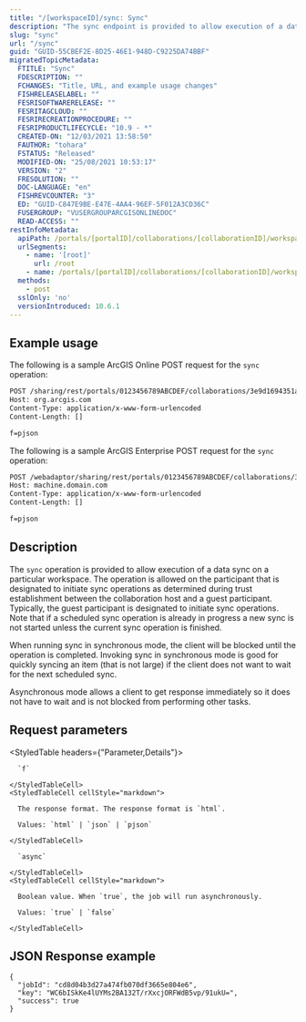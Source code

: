 ```yaml
---
title: "/[workspaceID]/sync: Sync"
description: "The sync endpoint is provided to allow execution of a data sync on a particular workspace for distributed collaboration."
slug: "sync"
url: "/sync"
guid: "GUID-55CBEF2E-8D25-46E1-948D-C9225DA74BBF"
migratedTopicMetadata:
  FTITLE: "Sync"
  FDESCRIPTION: ""
  FCHANGES: "Title, URL, and example usage changes"
  FISHRELEASELABEL: ""
  FESRISOFTWARERELEASE: ""
  FESRITAGCLOUD: ""
  FESRIRECREATIONPROCEDURE: ""
  FESRIPRODUCTLIFECYCLE: "10.9 - *"
  CREATED-ON: "12/03/2021 13:58:50"
  FAUTHOR: "tohara"
  FSTATUS: "Released"
  MODIFIED-ON: "25/08/2021 10:53:17"
  VERSION: "2"
  FRESOLUTION: ""
  DOC-LANGUAGE: "en"
  FISHREVCOUNTER: "3"
  ED: "GUID-C847E9BE-E47E-4AA4-96EF-5F012A3CD36C"
  FUSERGROUP: "VUSERGROUPARCGISONLINEDOC"
  READ-ACCESS: ""
restInfoMetadata:
  apiPath: /portals/[portalID]/collaborations/[collaborationID]/workspaces/[workspaceID]/sync
  urlSegments:
    - name: '[root]'
      url: /root
    - name: /portals/[portalID]/collaborations/[collaborationID]/workspaces/[workspaceID]/sync
  methods:
    - post
  sslOnly: 'no'
  versionIntroduced: 10.6.1
---
```


## Example usage

The following is a sample ArcGIS Online POST request for the `sync` operation:

```markdown
POST /sharing/rest/portals/0123456789ABCDEF/collaborations/3e9d1694351a4b5badef66c7599fced5/workspaces/c3c831f1274a4f228ecd87f1953c6f21/sync HTTP/1.1
Host: org.arcgis.com
Content-Type: application/x-www-form-urlencoded
Content-Length: []

f=pjson

```

The following is a sample ArcGIS Enterprise POST request for the `sync` operation:

```markdown
POST /webadaptor/sharing/rest/portals/0123456789ABCDEF/collaborations/3e9d1694351a4b5badef66c7599fced5/workspaces/c3c831f1274a4f228ecd87f1953c6f21/sync HTTP/1.1
Host: machine.domain.com
Content-Type: application/x-www-form-urlencoded
Content-Length: []

f=pjson

```

## Description

The `sync` operation is provided to allow execution of a data sync on a particular workspace. The operation is allowed on the participant that is designated to initiate sync operations as determined during trust establishment between the collaboration host and a guest participant. Typically, the guest participant is designated to initiate sync operations. Note that if a scheduled sync operation is already in progress a new sync is not started unless the current sync operation is finished.

When running sync in synchronous mode, the client will be blocked until the operation is completed. Invoking sync in synchronous mode is good for quickly syncing an item (that is not large) if the client does not want to wait for the next scheduled sync.

Asynchronous mode allows a client to get response immediately so it does not have to wait and is not blocked from performing other tasks.


##  Request parameters

<StyledTable headers={"Parameter,Details"}>
  <StyledTableRow>
    <StyledTableCell cellStyle="markdown">

      `f` 

    </StyledTableCell>
    <StyledTableCell cellStyle="markdown">

      The response format. The response format is `html`.

      Values: `html` | `json` | `pjson`

    </StyledTableCell>
  </StyledTableRow>
  <StyledTableRow>
    <StyledTableCell cellStyle="markdown">

      `async` 

    </StyledTableCell>
    <StyledTableCell cellStyle="markdown">

      Boolean value. When `true`, the job will run asynchronously.

      Values: `true` | `false`

    </StyledTableCell>
  </StyledTableRow>
</StyledTable>


## JSON Response example

```other
{
  "jobId": "cd8d04b3d27a474fb070df3665e804e6",
  "key": "WC6bISkKe4lUYMs2BA132T/rXxcjORFWdB5vp/91ukU=",
  "success": true
}
```